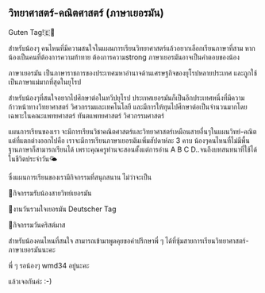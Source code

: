 
## วิทยาศาสตร์-คณิตศาสตร์ (ภาษาเยอรมัน)

Guten Tag!🇪💛

สำหรับน้องๆ
คนไหนที่มีความสนใจในแผนการเรียนวิทยาศาสตร์แล้วอยากเลือกเรียนภาษาที่สาม
หากน้องเป็นคนที่ต้องการความท้าทาย ต้องการความstrong
ภาษาเยอรมันอาจเป็นคำตอบของน้อง

ภาษาเยอรมัน
เป็นภาษาราชการของประเทศมหาอำนาจด้านเศรษฐกิจของยุโรปหลายประเทศ
และถูกใช้เป็นภาษาแม่มากที่สุดในยุโรป

สำหรับน้องๆที่สนใจอยากไปศึกษาต่อในทวีปยุโรป
ประเทศเยอรมันก็เป็นอีกประเทศหนึ่งที่มีความก้าวหน้าทางวิทยาศาสตร์
วิศวกรรมและเทคโนโลยี
และมีการให้ทุนไปศึกษาต่อเป็นจำนวนมากโดยเฉพาะในคณะแพทยศาสตร์
ทันตแพทยศาสตร์ วิศวกรรมศาสตร์

แผนการเรียนของเรา
จะมีการเรียนวิชาคณิตศาสตร์และวิทยาศาสตร์เหมือนสายอื่นๆในแผนวิทย์-คณิต
แต่ที่แตกต่างออกไปคือ เราจะมีการเรียนภาษาเยอรมันเพิ่มสัปดาห์ละ 3 คาบ
น้องๆคนไหนที่ไม่มีพื้นฐานภาษาก็สามารถเรียนได้
เพราะคุณครูท่านจะสอนตั้งแต่การอ่าน A B C
D..จนถึงบทสนทนาที่ใช้ได้ในชีวิตประจำวัน🌤

ซึ่งแผนการเรียนของเรามีกิจกรรมที่สนุกสนาน ไม่ว่าจะเป็น

🌻กิจกรรมรับน้องสายวิทย์เยอรมัน

🌻งานวันรวมใจเยอรมัน Deutscher Tag

🌻กิจกรรมวันคริสต์มาส

สำหรับน้องคนไหนที่สนใจ สามารถเข้ามาพูดคุยขอคำปรึกษาพี่ ๆ
ได้ที่ซุ้มสายการเรียนวิทยาศาสตร์-ภาษาเยอรมันนะคะ

พี่ ๆ รอน้องๆ wmd34 อยู่นะคะ

แล้วเจอกันค่ะ :-)

